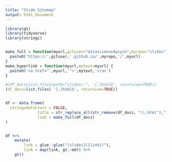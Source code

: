 ```yaml
---
title: "Slide Sitemap"
output: html_document
---
```



```r
library(gt)
library(tidyverse)
library(stringi)


make_full = function(myurl,gituser="datascience4psych",myrepo="slides") {
  paste0('https://',gituser,'.github.io/',myrepo,'/',myurl)
}
make_hyperlink = function(myurl,mytext=myurl) {
  paste0('<a href="',myurl,'">',mytext,'</a>')
}

#(df_docs=list.files(path="slides/.", '[.]html$', recursive=TRUE))
(df_docs=list.files( '[.]html$', recursive=TRUE))


df <- data.frame(
  stringsAsFactors = FALSE,
              title = str_replace_all(str_remove(df_docs, "\\.html"),"[_-]"," "),
              link = make_full(df_docs)
)


df %>%
    mutate(
        link = glue::glue("[slides]({link})"),
        link = map(link, gt::md)) %>%
    gt()

```
